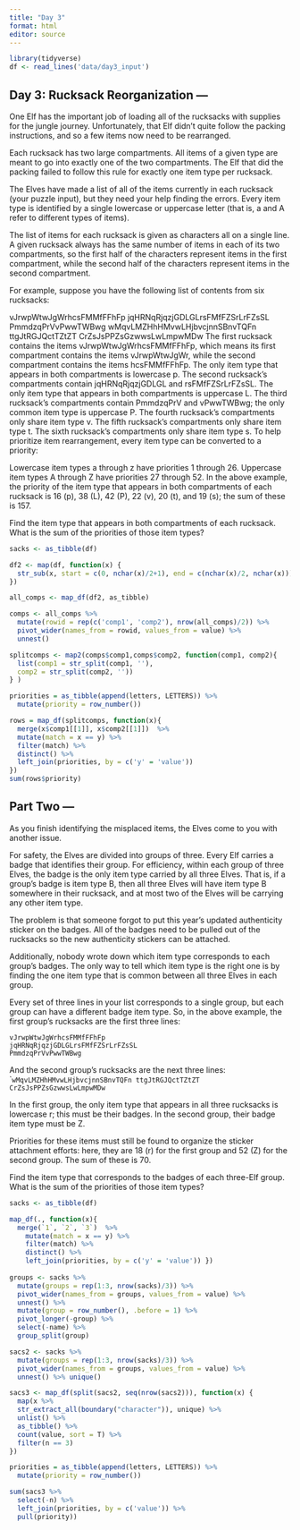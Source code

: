 ```yaml
---
title: "Day 3"
format: html
editor: source
---
```

```r
library(tidyverse)
df <- read_lines('data/day3_input')
```

## Day 3: Rucksack Reorganization ---
One Elf has the important job of loading all of the rucksacks with supplies for the jungle journey. Unfortunately, that Elf didn't quite follow the packing instructions, and so a few items now need to be rearranged.

Each rucksack has two large compartments. All items of a given type are meant to go into exactly one of the two compartments. The Elf that did the packing failed to follow this rule for exactly one item type per rucksack.

The Elves have made a list of all of the items currently in each rucksack (your puzzle input), but they need your help finding the errors. Every item type is identified by a single lowercase or uppercase letter (that is, a and A refer to different types of items).

The list of items for each rucksack is given as characters all on a single line. A given rucksack always has the same number of items in each of its two compartments, so the first half of the characters represent items in the first compartment, while the second half of the characters represent items in the second compartment.

For example, suppose you have the following list of contents from six rucksacks:

vJrwpWtwJgWrhcsFMMfFFhFp
jqHRNqRjqzjGDLGLrsFMfFZSrLrFZsSL
PmmdzqPrVvPwwTWBwg
wMqvLMZHhHMvwLHjbvcjnnSBnvTQFn
ttgJtRGJQctTZtZT
CrZsJsPPZsGzwwsLwLmpwMDw
The first rucksack contains the items vJrwpWtwJgWrhcsFMMfFFhFp, which means its first compartment contains the items vJrwpWtwJgWr, while the second compartment contains the items hcsFMMfFFhFp. The only item type that appears in both compartments is lowercase p.
The second rucksack's compartments contain jqHRNqRjqzjGDLGL and rsFMfFZSrLrFZsSL. The only item type that appears in both compartments is uppercase L.
The third rucksack's compartments contain PmmdzqPrV and vPwwTWBwg; the only common item type is uppercase P.
The fourth rucksack's compartments only share item type v.
The fifth rucksack's compartments only share item type t.
The sixth rucksack's compartments only share item type s.
To help prioritize item rearrangement, every item type can be converted to a priority:

Lowercase item types a through z have priorities 1 through 26.
Uppercase item types A through Z have priorities 27 through 52.
In the above example, the priority of the item type that appears in both compartments of each rucksack is 16 (p), 38 (L), 42 (P), 22 (v), 20 (t), and 19 (s); the sum of these is 157.

Find the item type that appears in both compartments of each rucksack. What is the sum of the priorities of those item types?

```r
sacks <- as_tibble(df) 

df2 <- map(df, function(x) {
  str_sub(x, start = c(0, nchar(x)/2+1), end = c(nchar(x)/2, nchar(x)))
})

all_comps <- map_df(df2, as_tibble)

comps <- all_comps %>%
  mutate(rowid = rep(c('comp1', 'comp2'), nrow(all_comps)/2)) %>%
  pivot_wider(names_from = rowid, values_from = value) %>%
  unnest()

splitcomps <- map2(comps$comp1,comps$comp2, function(comp1, comp2){
  list(comp1 = str_split(comp1, ''),
  comp2 = str_split(comp2, ''))
} )

priorities = as_tibble(append(letters, LETTERS)) %>%
  mutate(priority = row_number())

rows = map_df(splitcomps, function(x){
  merge(x$comp1[[1]], x$comp2[[1]])  %>%
  mutate(match = x == y) %>%
  filter(match) %>%
  distinct() %>%
  left_join(priorities, by = c('y' = 'value')) 
})
sum(rows$priority)

```


## Part Two ---
As you finish identifying the misplaced items, the Elves come to you with another issue.

For safety, the Elves are divided into groups of three. Every Elf carries a badge that identifies their group. For efficiency, within each group of three Elves, the badge is the only item type carried by all three Elves. That is, if a group's badge is item type B, then all three Elves will have item type B somewhere in their rucksack, and at most two of the Elves will be carrying any other item type.

The problem is that someone forgot to put this year's updated authenticity sticker on the badges. All of the badges need to be pulled out of the rucksacks so the new authenticity stickers can be attached.

Additionally, nobody wrote down which item type corresponds to each group's badges. The only way to tell which item type is the right one is by finding the one item type that is common between all three Elves in each group.

Every set of three lines in your list corresponds to a single group, but each group can have a different badge item type. So, in the above example, the first group's rucksacks are the first three lines:
```
vJrwpWtwJgWrhcsFMMfFFhFp
jqHRNqRjqzjGDLGLrsFMfFZSrLrFZsSL
PmmdzqPrVvPwwTWBwg
```

And the second group's rucksacks are the next three lines:
````
wMqvLMZHhHMvwLHjbvcjnnSBnvTQFn
ttgJtRGJQctTZtZT
CrZsJsPPZsGzwwsLwLmpwMDw
```

In the first group, the only item type that appears in all three rucksacks is lowercase r; this must be their badges. In the second group, their badge item type must be Z.

Priorities for these items must still be found to organize the sticker attachment efforts: here, they are 18 (r) for the first group and 52 (Z) for the second group. The sum of these is 70.

Find the item type that corresponds to the badges of each three-Elf group. What is the sum of the priorities of those item types?
```r
sacks <- as_tibble(df) 

map_df(., function(x){
  merge(`1`, `2`, `3`)  %>%
    mutate(match = x == y) %>%
    filter(match) %>%
    distinct() %>%
    left_join(priorities, by = c('y' = 'value')) })
  
groups <- sacks %>%
  mutate(groups = rep(1:3, nrow(sacks)/3)) %>%
  pivot_wider(names_from = groups, values_from = value) %>%
  unnest() %>%
  mutate(group = row_number(), .before = 1) %>%
  pivot_longer(-group) %>%
  select(-name) %>%
  group_split(group)

sacs2 <- sacks %>%
  mutate(groups = rep(1:3, nrow(sacks)/3)) %>%
  pivot_wider(names_from = groups, values_from = value) %>%
  unnest() %>% unique()

sacs3 <- map_df(split(sacs2, seq(nrow(sacs2))), function(x) {
  map(x %>%
  str_extract_all(boundary("character")), unique) %>%
  unlist() %>%
  as_tibble() %>% 
  count(value, sort = T) %>%
  filter(n == 3)
})

priorities = as_tibble(append(letters, LETTERS)) %>%
  mutate(priority = row_number())

sum(sacs3 %>%
  select(-n) %>%
  left_join(priorities, by = c('value')) %>%
  pull(priority))
```


